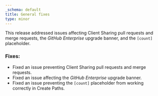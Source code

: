 ```yaml
---
_schema: default
title: General fixes
type: minor
---
```

This release addressed issues affecting Client Sharing pull requests and merge requests, the&nbsp;*GitHub Enterprise*&nbsp;upgrade banner, and the `[count]` placeholder.

### Fixes:

* Fixed an issue preventing Client Sharing pull requests and merge requests.
* Fixed an issue affecting the&nbsp;*GitHub Enterprise*&nbsp;upgrade banner.
* Fixed an issue preventing the `[count]` placeholder from working correctly in Create Paths.